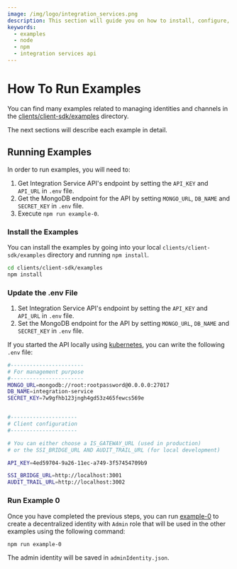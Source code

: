 ```yaml
---
image: /img/logo/integration_services.png
description: This section will guide you on how to install, configure, and run the examples.
keywords:
  - examples
  - node
  - npm
  - integration services api
---
```


# How To Run Examples

You can find many examples related to managing identities and channels in the [clients/client-sdk/examples](https://github.com/iotaledger/integration-services/tree/master/clients/client-sdk/examples) directory.

The next sections will describe each example in detail.

## Running Examples

In order to run examples, you will need to:

1. Get Integration Service API's endpoint by setting the `API_KEY` and `API_URL` in `.env` file.
2. Get the MongoDB endpoint for the API by setting `MONGO_URL`, `DB_NAME` and `SECRET_KEY` in `.env` file.
3. Execute `npm run example-0`.

### Install the Examples

You can install the examples by going into your local `clients/client-sdk/examples` directory and running `npm install`.

```bash
cd clients/client-sdk/examples
npm install
```

### Update the .env File

1. Set Integration Service API's endpoint by setting the `API_KEY` and `API_URL` in `.env` file.
2. Set the MongoDB endpoint for the API by setting `MONGO_URL`, `DB_NAME` and `SECRET_KEY` in `.env` file.

If you started the API locally using [kubernetes](../installation/kubernetes/local_setup), you can write
the following `.env` file:

```bash
#-----------------------
# For management purpose
#-----------------------
MONGO_URL=mongodb://root:rootpassword@0.0.0.0:27017
DB_NAME=integration-service
SECRET_KEY=7w9gfhb123jngh4gd53z465fewcs569e


#---------------------
# Client configuration
#---------------------

# You can either choose a IS_GATEWAY_URL (used in production) 
# or the SSI_BRIDGE_URL AND AUDIT_TRAIL_URL (for local development)

API_KEY=4ed59704-9a26-11ec-a749-3f57454709b9

SSI_BRIDGE_URL=http://localhost:3001
AUDIT_TRAIL_URL=http://localhost:3002
```

### Run Example 0

Once you have completed the previous steps, you can run [example-0](https://github.com/iotaledger/integration-services/blob/master/clients/node/examples/0-MakeRootIdentityAdmin.ts) to create a decentralized identity with `Admin` role
that will be used in the other examples using the following command:

```bash
npm run example-0
```

The admin identity will be saved in `adminIdentity.json`.
